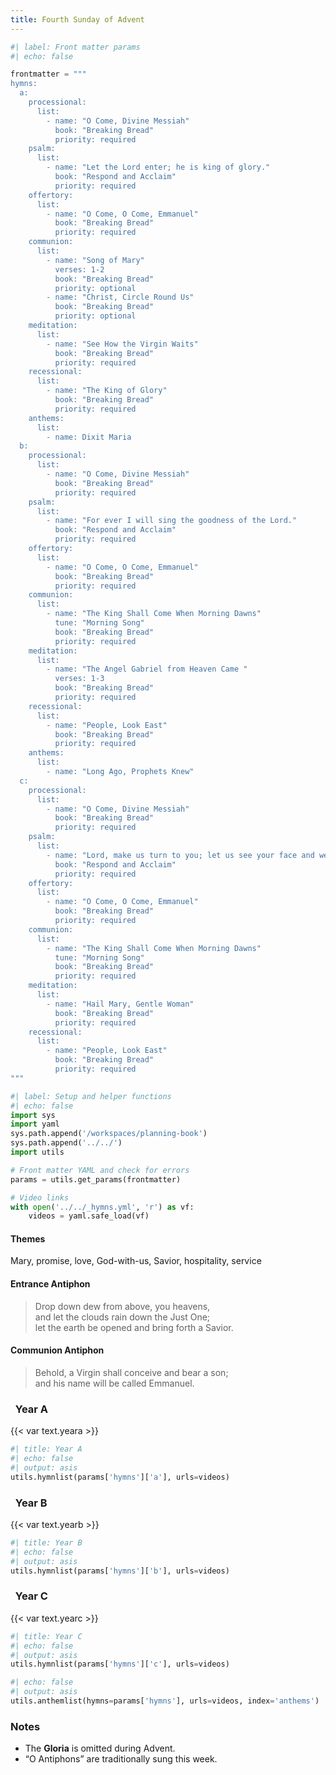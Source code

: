 ```yaml
---
title: Fourth Sunday of Advent
---
```


```python
#| label: Front matter params
#| echo: false

frontmatter = """
hymns:
  a:
    processional:
      list:
        - name: "O Come, Divine Messiah"
          book: "Breaking Bread"
          priority: required
    psalm:
      list:
        - name: "Let the Lord enter; he is king of glory."
          book: "Respond and Acclaim"
          priority: required
    offertory:
      list:
        - name: "O Come, O Come, Emmanuel"
          book: "Breaking Bread"
          priority: required
    communion:
      list:
        - name: "Song of Mary"
          verses: 1-2
          book: "Breaking Bread"
          priority: optional
        - name: "Christ, Circle Round Us"
          book: "Breaking Bread"
          priority: optional
    meditation:
      list:
        - name: "See How the Virgin Waits"
          book: "Breaking Bread"
          priority: required
    recessional:
      list:
        - name: "The King of Glory"
          book: "Breaking Bread"
          priority: required
    anthems:
      list:
        - name: Dixit Maria
  b:
    processional:
      list:
        - name: "O Come, Divine Messiah"
          book: "Breaking Bread"
          priority: required
    psalm:
      list:
        - name: "For ever I will sing the goodness of the Lord."
          book: "Respond and Acclaim"
          priority: required
    offertory:
      list:
        - name: "O Come, O Come, Emmanuel"
          book: "Breaking Bread"
          priority: required
    communion:
      list:
        - name: "The King Shall Come When Morning Dawns"
          tune: "Morning Song"
          book: "Breaking Bread"
          priority: required
    meditation:
      list:
        - name: "The Angel Gabriel from Heaven Came "
          verses: 1-3
          book: "Breaking Bread"
          priority: required
    recessional:
      list:
        - name: "People, Look East"
          book: "Breaking Bread"
          priority: required
    anthems:
      list:
        - name: "Long Ago, Prophets Knew"
  c:
    processional:
      list:
        - name: "O Come, Divine Messiah"
          book: "Breaking Bread"
          priority: required
    psalm:
      list:
        - name: "Lord, make us turn to you; let us see your face and we shall be saved."
          book: "Respond and Acclaim"
          priority: required
    offertory:
      list:
        - name: "O Come, O Come, Emmanuel"
          book: "Breaking Bread"
          priority: required
    communion:
      list:
        - name: "The King Shall Come When Morning Dawns"
          tune: "Morning Song"
          book: "Breaking Bread"
          priority: required
    meditation:
      list:
        - name: "Hail Mary, Gentle Woman"
          book: "Breaking Bread"
          priority: required
    recessional:
      list:
        - name: "People, Look East"
          book: "Breaking Bread"
          priority: required
"""
```

```python
#| label: Setup and helper functions
#| echo: false
import sys
import yaml
sys.path.append('/workspaces/planning-book')
sys.path.append('../../')
import utils

# Front matter YAML and check for errors
params = utils.get_params(frontmatter)

# Video links
with open('../../_hymns.yml', 'r') as vf:
    videos = yaml.safe_load(vf)
```

:::  {.red}
#### **Themes**
:::

Mary, promise, love, God-with-us, Savior, hospitality, service

:::  {.red}
#### **Entrance Antiphon**
:::

> Drop down dew from above, you heavens,  
> and let the clouds rain down the Just One;  
> let the earth be opened and bring forth a Savior.

:::  {.red}
#### **Communion Antiphon**
:::

> Behold, a Virgin shall conceive and bear a son;  
> and his name will be called Emmanuel.

::: {.titlered}
### &nbsp; Year A
:::
{{< var text.yeara >}}

```python
#| title: Year A
#| echo: false
#| output: asis
utils.hymnlist(params['hymns']['a'], urls=videos)
```

::: {.titlered}
### &nbsp; Year B
:::
{{< var text.yearb >}}

```python
#| title: Year B
#| echo: false
#| output: asis
utils.hymnlist(params['hymns']['b'], urls=videos)
```

::: {.titlered}
### &nbsp; Year C
:::
{{< var text.yearc >}}

```python
#| title: Year C
#| echo: false
#| output: asis
utils.hymnlist(params['hymns']['c'], urls=videos)
```


```python
#| echo: false
#| output: asis
utils.anthemlist(hymns=params['hymns'], urls=videos, index='anthems')
```

::: {.red}
### Notes
:::

* The **Gloria** is omitted during Advent.
* "O Antiphons" are traditionally sung this week.